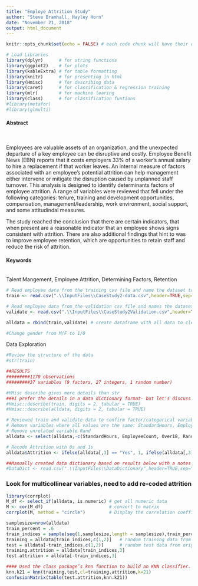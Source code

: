 ```yaml
---
title: "Employe Attrition Study"
author: "Steve Bramhall, Hayley Horn"
date: "November 21, 2018"
output: html_document
---
```


```r
knitr::opts_chunk$set(echo = FALSE) # each code chunk will have their own echo control
```

```r
# Load Libraries
library(dplyr)      # for string functions
library(ggplot2)    # for plots
library(kableExtra) # for table formatting
library(knitr)      # for presenting in html
library(Hmisc)      # for describing data
library(caret)      # for classification & regression training
library(mlr)        # for machine learing
library(class)      # for classification funtions
#library(metafor)
#library(glmulti)

```

<h4>Abstract</h4><br>

Employees are valuable assets of an organization, and the unexpected departure of a key employee can be disruptive and costly. Employee Benefit News (EBN) reports that it costs employers 33% of a worker's annual salary to hire a replacement if that worker leaves. An internal measure of factors associated with an employee's potential attrition can help management either intervene or mitigate the disruption caused by unplanned staff turnover. This analysis is designed to identify determinants factors of employee attrition. A range of variables were reviewed that fell under the following categories: tenure, training and development opportunities, compensation, management/leadership, work environment, social support, and some attitudindal measures.<br>

The study reached the conclusion that there are certain indicators, that when present are a reasonable indicator that an employee shows signs consistent with attrition. There are also additional findings that hint to was to improve employee retention, which are opportunities to retain staff and reduce the risk of attrition. 

<h4>Keywords</h4><br>
Talent Mangement, Employee Attrition, Determining Factors, Retention<br>

```r
# Read employee data from the training csv file and name the dataset train.Then rename columns to be more readable.
train <- read.csv(".\\InputFiles\\CaseStudy2-data.csv",header=TRUE,sep=",",encoding = "UTF-8")

# Read employee data from the validation csv file and names the dataset train.Then rename columns to be more readable.
validate <- read.csv(".\\InputFiles\\CaseStudy2Validation.csv",header=TRUE,sep=",",encoding = "UTF-8")

alldata = rbind(train,validate) # create dataframe with all data to clean all at same time

#Change gender from M/F to 1/0
```

Data Exploration
```r

#Review the structure of the data
#str(train)

##RESULTS
#########1170 observations 
#########37 variables (9 factors, 27 integers, 1 random number)

#HMisc describe gives more details than str
###I prefer the details in a data dictionary format- but let's discuss
#Hmisc::describe(train, digits = 2, tabular = TRUE)
#Hmisc::describe(alldata, digits = 2, tabular = TRUE)

# Reviewed train and validate data to confirm factor/categorical variable values exist in both
# Remove variables where all values are the same: StandardHours, EmployeeCount, Over18
# Remove unrelated variable Rand
alldata <- select(alldata,-c(StandardHours, EmployeeCount, Over18, Rand))

# Recode Attrition with 0s and 1s
alldata$Attrition <- ifelse(alldata[,3] == "Yes", 1, ifelse(alldata[,3] == "No", 0, 99))

##Manually created data dictionary based on results below with a notes field
#DataDict <- read.csv(".\\InputFiles\\DataDictionary",header=TRUE,sep=",",encoding = "UTF-8")

``` 

### Look for multicollinear variables, need to add re-coded attrition
```r
library(corrplot)
M_df <- select_if(alldata, is.numeric) # get all numeric data
M <- cor(M_df)                         # convert to matrix
corrplot(M, method = "circle")         # Display the correlation coefficient
```

```r
samplesize=nrow(alldata)
train_percent = .6
train_indices = sample(seq(1,samplesize,length = samplesize),train_percent*samplesize) # get random indices
training = alldata[train_indices,c(1,2)]   # random training data from original data
test = alldata[-train_indices,c(1,2)]      # random test data from original data
training.attrition = alldata[train_indices,3]
test.attrition = alldata[-train_indices,3]

#### Used the class package’s knn function to build an KNN classifier.
knn.k21 = knn(training,test,cl=training.attrition,k=21)
confusionMatrix(table(test.attrition,knn.k21))
```


